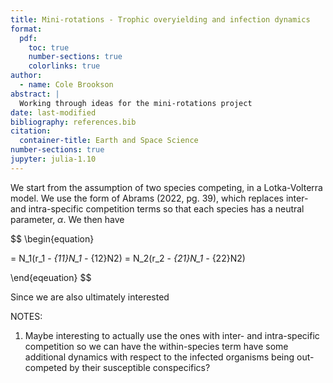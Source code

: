 ```yaml
---
title: Mini-rotations - Trophic overyielding and infection dynamics
format: 
  pdf:
    toc: true
    number-sections: true
    colorlinks: true
author:
  - name: Cole Brookson
abstract: |
  Working through ideas for the mini-rotations project
date: last-modified
bibliography: references.bib
citation:
  container-title: Earth and Space Science
number-sections: true
jupyter: julia-1.10
---
```


We start from the assumption of two species competing, in a Lotka-Volterra model. We use the form of Abrams (2022, pg. 39), which replaces inter- and intra-specific competition terms so that each species has a neutral parameter, $\alpha$. We then have

$$
\begin{equation}
\label{eqn:simple-lv}

\frac{dN_1}{dt} = N_1(r_1 - \alpha_{11}N_1 - \alpha_{12}N2)
\frac{dN_2}{dt} = N_2(r_2 - \alpha_{21}N_1 - \alpha_{22}N2)

\end{eqeuation}
$$

Since we are also ultimately interested 

NOTES:

1.  Maybe interesting to actually use the ones with inter- and intra-specific competition so we can have the within-species term have some additional dynamics with respect to the infected organisms being out-competed by their susceptible conspecifics?